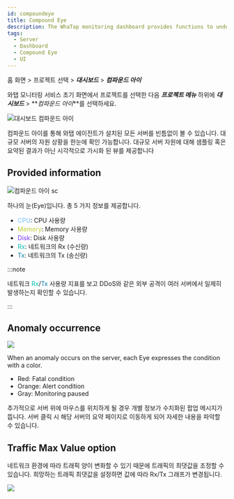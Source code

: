 ```yaml
---
id: compoundeye
title: Compound Eye
description: The WhaTap monitoring dashboard provides functions to understand the overall status of a project at a glance.
tags:
  - Server
  - Dashboard
  - Compound Eye
  - UI
---
```


홈 화면 > 프로젝트 선택 > **_대시보드_** > **_컴파운드 아이_**

와탭 모니터링 서비스 초기 화면에서 프로젝트를 선택한 다음 **_프로젝트 메뉴_** 하위에 **_대시보드_** > **_컴파운드 아이_**를 선택하세요.

<!--![](https://img.whatap.io/media/images/Screenshot_2021-03-17_Server_Monitoring1.png) -->

![대시보드 컴파운드 아이](/img/compoundeye-chart.png)

컴파운드 아이를 통해 와탭 에이전트가 설치된 모든 서버를 빈틈없이 볼 수 있습니다. 대규모 서버의 자원 상황을 한눈에 확인 가능합니다. 대규모 서버 자원에 대해 샘플링 혹은 요약된 결과가 아닌 시각적으로 가시화 된 뷰를 제공합니다

## Provided information

<!-- ![](https://img.whatap.io/media/user_guide_server/dashboard/1430.png) -->

![컴파운드 아이 sc](/img/compound-eye.png)

하나의 눈(Eye)입니다. 총 5 가지 정보를 제공합니다.

-   <font color='73C2FC'>CPU</font>: CPU 사용량
-   <font color='C0CA33'>Memory</font>: Memory 사용량
-   <font color='7632FF'>Disk</font>: Disk 사용량
-   <font color='00BEB8'>Rx</font>: 네트워크의 Rx (수신량)
-   <font color='0076AC'>Tx</font>: 네트워크의 Tx (송신량)

:::note

네트워크 <font color='00BEB8'>Rx</font>/<font color='0076AC'>Tx</font> 사용량 지표를 보고 DDoS와 같은 외부 공격이 여러 서버에서 일제히 발생하는지 확인할 수 있습니다.

:::

## Anomaly occurrence

![](https://img.whatap.io/media/images/Screenshot.png)

When an anomaly occurs on the server, each Eye expresses the condition with a color.

-   <span class='ov10'>Red</span>: Fatal condition
-   <span class='wer'>Orange</span>: Alert condition
-   <span class='mstop'>Gray</span>: Monitoring paused

추가적으로 서버 위에 마우스를 위치하게 될 경우 개별 정보가 수치화된 팝업 메시지가 뜹니다. 서버 클릭 시 해당 서버의 요약 페이지로 이동하게 되어 자세한 내용을 파악할 수 있습니다.

## Traffic Max Value option

네트워크 환경에 따라 트래픽 양이 변화할 수 있기 때문에 트래픽의 최댓값을 조정할 수 있습니다. 희망하는 트래픽 최댓값을 설정하면 값에 따라 Rx/Tx 그래프가 변경됩니다.

![](https://img.whatap.io/media/images/Screenshot_2021-03-17_server_14861_-_Server_Monitoring6.png)
